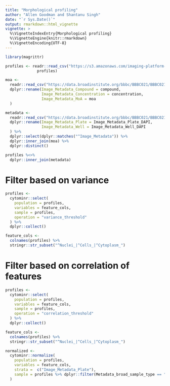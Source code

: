 ```yaml
---
title: "Morphological profiling"
author: "Allen Goodman and Shantanu Singh"
date: "`r Sys.Date()`"
output: rmarkdown::html_vignette
vignette: >
  %\VignetteIndexEntry{Morphological profiling}
  %\VignetteEngine{knitr::rmarkdown}
  %\VignetteEncoding{UTF-8}
---
```




```r
library(magrittr)

```


```r
profiles <- readr::read_csv("https://s3.amazonaws.com/imaging-platform-collaborator/2016_09_09_cytominr_workshop/ljosa_jbiomolscreen_2013_per_well_mean.csv",
              profiles)

moa <-
  readr::read_csv("https://data.broadinstitute.org/bbbc/BBBC021/BBBC021_v1_moa.csv") %>%
  dplyr::rename(Image_Metadata_Compound = compound,
                Image_Metadata_Concentration = concentration,
                Image_Metadata_MoA = moa
  )

metadata <-
  readr::read_csv("https://data.broadinstitute.org/bbbc/BBBC021/BBBC021_v1_image.csv") %>%
  dplyr::rename(Image_Metadata_Plate = Image_Metadata_Plate_DAPI,
                Image_Metadata_Well = Image_Metadata_Well_DAPI
  ) %>%
  dplyr::select(dplyr::matches("^Image_Metadata")) %>%
  dplyr::inner_join(moa) %>%
  dplyr::distinct()

profiles %<>%
  dplyr::inner_join(metadata)
```


# Filter based on variance

```r
profiles <-
  cytominr::select(
    population = profiles,
    variables = feature_cols,
    sample = profiles,
    operation = "variance_threshold"
  ) %>%
  dplyr::collect()

feature_cols <-
  colnames(profiles) %>%
  stringr::str_subset("^Nuclei_|^Cells_|^Cytoplasm_")
```


# Filter based on correlation of features

```r
profiles <-
  cytominr::select(
    population = profiles,
    variables = feature_cols,
    sample = profiles,
    operation = "correlation_threshold"
  ) %>%
  dplyr::collect()

feature_cols <-
  colnames(profiles) %>%
  stringr::str_subset("^Nuclei_|^Cells_|^Cytoplasm_")
```


```r

normalized <-
  cytominr::normalize(
    population = profiles,
    variables = feature_cols,
    strata =  c("Image_Metadata_Plate"),
    sample = profiles %>% dplyr::filter(Metadata_broad_sample_type == "control")
  )
```
